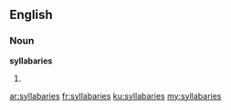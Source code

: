 ==English==

===Noun===
'''syllabaries'''

# {{plural of|syllabary}}

[[ar:syllabaries]]
[[fr:syllabaries]]
[[ku:syllabaries]]
[[my:syllabaries]]